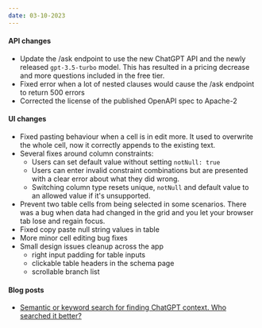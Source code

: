 ```yaml
---
date: 03-10-2023
---
```


#### API changes

- Update the /ask endpoint to use the new ChatGPT API and the newly released `gpt-3.5-turbo` model. This has resulted in a pricing decrease and more questions included in the free tier.
- Fixed error when a lot of nested clauses would cause the /ask endpoint to return 500 errors
- Corrected the license of the published OpenAPI spec to Apache-2

#### UI changes

- Fixed pasting behaviour when a cell is in edit more. It used to overwrite the whole cell, now it correctly appends to the existing text.
- Several fixes around column constraints:
  - Users can set default value without setting `notNull: true`
  - Users can enter invalid constraint combinations but are presented with a clear error about what they did wrong.
  - Switching column type resets unique, `notNull` and default value to an allowed value if it's unsupported.
- Prevent two table cells from being selected in some scenarios. There was a bug when data had changed in the grid and you let your browser tab lose and regain focus.
- Fixed copy paste null string values in table
- More minor cell editing bug fixes
- Small design issues cleanup across the app
  - right input padding for table inputs
  - clickable table headers in the schema page
  - scrollable branch list

<ArticleImage   
  src="https://github.com/xataio/mdx-changelog/raw/main/images/schematitle.png"
  width="568"
  height="378"
  alt="Schema titles"
  caption="Schema titles are now linked"
  position="center"
/>

<ArticleImage
  src="https://raw.githubusercontent.com/xataio/mdx-changelog/main/images/branchscroll.png"
  width="421"
  height="469"
  alt="Branch scrolling"
  caption="Branch scrolling"
  position="center"
/>

#### Blog posts

- [Semantic or keyword search for finding ChatGPT context. Who searched it better?](https://xata.io/blog/keyword-vs-semantic-search-chatgpt)
